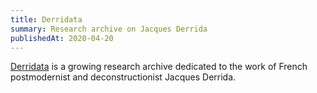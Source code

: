 ```yaml
---
title: Derridata
summary: Research archive on Jacques Derrida
publishedAt: 2020-04-20
---
```


[Derridata](https://are.na/tom-y/derridata) is a growing research archive dedicated to the work of French postmodernist and deconstructionist Jacques Derrida.

<Arena channelSlug="derridata" />
